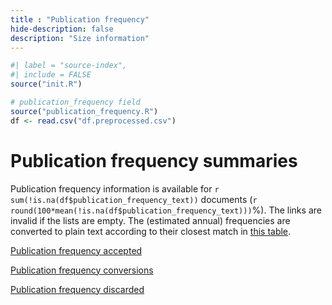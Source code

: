 ```yaml
---
title : "Publication frequency"
hide-description: false
description: "Size information"
---
```


```r
#| label = "source-index",
#| include = FALSE
source("init.R")
```

```r
# publication_frequency field
source("publication_frequency.R")
df <- read.csv("df.preprocessed.csv")
```

# Publication frequency summaries

Publication frequency information is available for `r sum(!is.na(df$publication_frequency_text))` documents (`r round(100*mean(!is.na(df$publication_frequency_text)))`%). The links are invalid if the lists are empty. The (estimated annual) frequencies are converted to plain text according to their closest match in [this table](https://github.com/COMHIS/fennica/blob/master/inst/extdata/frequency_conversions.csv).

[Publication frequency accepted](output.tables/publication_frequency_accepted.csv)

[Publication frequency conversions](output.tables/publication_frequency_conversion.csv)

[Publication frequency discarded](output.tables/publication_frequency_discarded.csv)
